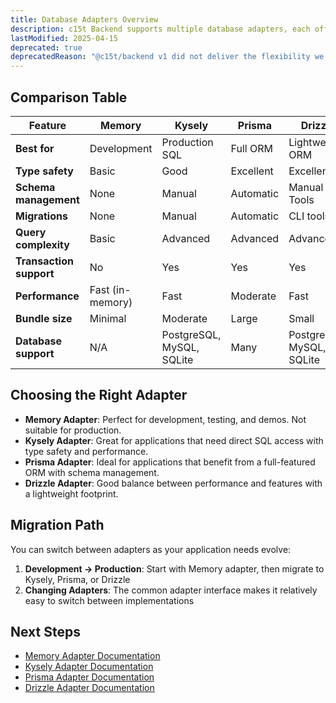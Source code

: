 ```yaml
---
title: Database Adapters Overview
description: c15t Backend supports multiple database adapters, each offering different features and trade-offs. This guide helps you choose the right adapter for your needs.
lastModified: 2025-04-15
deprecated: true
deprecatedReason: "@c15t/backend v1 did not deliver the flexibility we wanted and fell short of our standards. It is now deprecated as we work on a full rewrite, with v2 entering canary soon. This does not affect consent.io deployments, which remain stable."
---
```


## Comparison Table

| Feature | Memory | Kysely | Prisma | Drizzle |
|---------|--------|--------|--------|---------|
| **Best for** | Development | Production SQL | Full ORM | Lightweight ORM |
| **Type safety** | Basic | Good | Excellent | Excellent |
| **Schema management** | None | Manual | Automatic | Manual + Tools |
| **Migrations** | None | Manual | Automatic | CLI tools |
| **Query complexity** | Basic | Advanced | Advanced | Advanced |
| **Transaction support** | No | Yes | Yes | Yes |
| **Performance** | Fast (in-memory) | Fast | Moderate | Fast |
| **Bundle size** | Minimal | Moderate | Large | Small |
| **Database support** | N/A | PostgreSQL, MySQL, SQLite | Many | PostgreSQL, MySQL, SQLite |

## Choosing the Right Adapter

- **Memory Adapter**: Perfect for development, testing, and demos. Not suitable for production.
- **Kysely Adapter**: Great for applications that need direct SQL access with type safety and performance.
- **Prisma Adapter**: Ideal for applications that benefit from a full-featured ORM with schema management.
- **Drizzle Adapter**: Good balance between performance and features with a lightweight footprint.

## Migration Path

You can switch between adapters as your application needs evolve:

1. **Development → Production**: Start with Memory adapter, then migrate to Kysely, Prisma, or Drizzle
2. **Changing Adapters**: The common adapter interface makes it relatively easy to switch between implementations

## Next Steps

- [Memory Adapter Documentation](./memory)
- [Kysely Adapter Documentation](./kysely)
- [Prisma Adapter Documentation](./prisma)
- [Drizzle Adapter Documentation](./drizzle)
